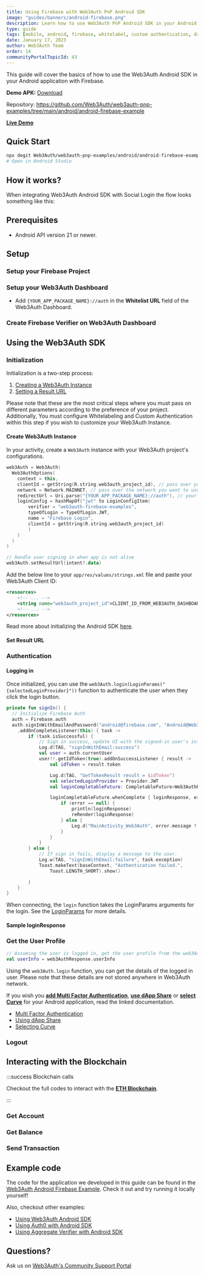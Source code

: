 ```yaml
---
title: Using Firebase with Web3Auth PnP Android SDK
image: "guides/banners/android-firebase.png"
description: Learn how to use Web3Auth PnP Android SDK in your Android application with Firebase.
type: guide
tags: [mobile, android, firebase, whitelabel, custom authentication, dapp share, custom jwt]
date: January 17, 2023
author: Web3Auth Team
order: 14
communityPortalTopicId: 43
---
```



<SEO
  title="Using Firebase with Web3Auth Android SDK"
  description="Learn how to use Web3Auth Android SDK in your Android app with Firebase."
  image="https://web3auth.io/docs/guides/banners/android-firebase.png"
  slug="/guides/android-firebase"
/>

This guide will cover the basics of how to use the Web3Auth Android SDK in your Android application
with Firebase.

**Demo APK:**
[Download](https://github.com/Web3Auth/web3auth-pnp-examples/tree/main/android/android-firebase-example/app-debug.apk)

Repository:
https://github.com/Web3Auth/web3auth-pnp-examples/tree/main/android/android-firebase-example

**[Live Demo](https://w3a.link/android-firebase-example)**

## Quick Start

```bash
npx degit Web3Auth/web3auth-pnp-examples/android/android-firebase-example w3a-android-firebase-demo
# Open in Android Studio
```

## How it works?

When integrating Web3Auth Android SDK with Social Login the flow looks something like this:

<FirebaseWorking />

## Prerequisites

<Web3AuthPrerequisites />

- Android API version 21 or newer.

<FirebasePrerequisites />

## Setup

### Setup your Firebase Project

<FirebaseSetup />
<FirebaseAndroidSetup />

### Setup your Web3Auth Dashboard

<SetupWeb3AuthDashboard />

- Add `{YOUR_APP_PACKAGE_NAME}://auth` in the **Whitelist URL** field of the Web3Auth Dashboard.

### Create Firebase Verifier on Web3Auth Dashboard

<FirebaseVerifierSetup />

## Using the Web3Auth SDK

<Installation />

### Initialization

Initialization is a two-step process:

1. [Creating a Web3Auth Instance](#create-web3auth-instance)
2. [Setting a Result URL](#set-result-url)

Please note that these are the most critical steps where you must pass on different parameters
according to the preference of your project. Additionally, You must configure Whitelabeling and
Custom Authentication within this step if you wish to customize your Web3Auth Instance.

#### Create Web3Auth Instance

In your activity, create a `Web3Auth` instance with your Web3Auth project's configurations.

```kotlin
web3Auth = Web3Auth(
  Web3AuthOptions(
    context = this,
    clientId = getString(R.string.web3auth_project_id), // pass over your Web3Auth Client ID from Developer Dashboard
    network = Network.MAINNET, // pass over the network you want to use (MAINNET, TESTNET, CYAN, AQUA )
    redirectUrl = Uri.parse("{YOUR_APP_PACKAGE_NAME}://auth"), // your app's redirect URL
    loginConfig = hashMapOf("jwt" to LoginConfigItem(
        verifier = "web3auth-firebase-examples",
        typeOfLogin = TypeOfLogin.JWT,
        name = "Firebase Login",
        clientId = getString(R.string.web3auth_project_id)
        )
    )
  )
)

// Handle user signing in when app is not alive
web3Auth.setResultUrl(intent?.data)
```

Add the below line to your `app/res/values/strings.xml` file and paste your Web3Auth Client ID:

```xml
<resources>
    <!-- ... -->
    <string name="web3auth_project_id">CLIENT_ID_FROM_WEB3AUTH_DASHBOARD</string>
    <!-- ... -->
</resources>
```

Read more about initializing the Android SDK [here](/sdk/pnp/android/initialize).

#### Set Result URL

<SetResultUrl />

### Authentication

#### Logging in

Once initialized, you can use the `web3Auth.login(LoginParams("{selectedLoginProvider}"))` function
to authenticate the user when they click the login button.

```kotlin
private fun signIn() {
  // Initialize Firebase Auth
  auth = Firebase.auth
  auth.signInWithEmailAndPassword("android@firebase.com", "Android@Web3Auth")
    .addOnCompleteListener(this) { task ->
        if (task.isSuccessful) {
            // Sign in success, update UI with the signed-in user's information
            Log.d(TAG, "signInWithEmail:success")
            val user = auth.currentUser
            user!!.getIdToken(true).addOnSuccessListener { result ->
                val idToken = result.token

                Log.d(TAG, "GetTokenResult result = $idToken")
                val selectedLoginProvider = Provider.JWT
                val loginCompletableFuture: CompletableFuture<Web3AuthResponse> = web3Auth.login(LoginParams(selectedLoginProvider, extraLoginOptions = ExtraLoginOptions(domain = "firebase", id_token = idToken)))

                loginCompletableFuture.whenComplete { loginResponse, error ->
                    if (error == null) {
                        println(loginResponse)
                        reRender(loginResponse)
                    } else {
                        Log.d("MainActivity_Web3Auth", error.message ?: "Something went wrong" )
                    }
                }
            }
        } else {
            // If sign in fails, display a message to the user.
            Log.w(TAG, "signInWithEmail:failure", task.exception)
            Toast.makeText(baseContext, "Authentication failed.",
                Toast.LENGTH_SHORT).show()

        }
    }
}
```

When connecting, the `login` function takes the LoginParams arguments for the login. See the
[LoginParams](/sdk/pnp/android/usage#arguments) for more details.

#### Sample loginResponse

<AndroidResponse />

### Get the User Profile

```kotlin
// Assuming the user is logged in, get the user profile from the web3AuthResponse
val userInfo = web3AuthResponse.userInfo
```

Using the `web3Auth.login` function, you can get the details of the logged in user. Please note that
these details are not stored anywhere in Web3Auth network.

If you wish you **[add Multi Factor Authentication](/sdk/pnp/android/mfa)**,
**[use dApp Share](/sdk/pnp/android/dapp-share)** or
**[select Curve](/sdk/pnp/android/usage#selecting-curve)** for your Android application, read the
linked documentation.

- [Multi Factor Authentication](/sdk/pnp/android/mfa)
- [Using dApp Share](/sdk/pnp/android/dapp-share)
- [Selecting Curve](/sdk/pnp/android/usage#selecting-curve)

### Logout

<LogOut />

## Interacting with the Blockchain

:::success Blockchain calls

Checkout the full codes to interact with the
**[ETH Blockchain](/connect-blockchain/evm/ethereum/android)**.

:::

### Get Account

<PrepareAccount />

### Get Balance

<FetchBalance />

### Send Transaction

<SendTransaction />

## Example code

The code for the application we developed in this guide can be found in the
[Web3Auth Android Firebase Example](https://github.com/Web3Auth/web3auth-pnp-examples/tree/main/android/android-firebase-example).
Check it out and try running it locally yourself!

Also, checkout other examples:

- [Using Web3Auth Android SDK](https://github.com/Web3Auth/web3auth-pnp-examples/tree/main/android/android-quick-start)
- [Using Auth0 with Android SDK](https://github.com/Web3Auth/web3auth-pnp-examples/tree/main/android/android-auth0-example)
- [Using Aggregate Verifier with Android SDK](https://github.com/Web3Auth/web3auth-pnp-examples/tree/main/android/android-aggregate-verifier-example)

## Questions?

Ask us on [Web3Auth's Community Support Portal](https://web3auth.io/community)
